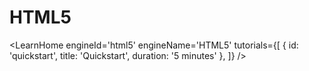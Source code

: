 
# HTML5

<LearnHome
    engineId='html5'
    engineName='HTML5'
    tutorials={[
        { id: 'quickstart', title: 'Quickstart', duration: '5 minutes' },
    ]} />

